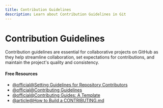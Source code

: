 ```yaml
---
title: Contribution Guidelines
description: Learn about Contribution Guidelines in Git
---
```


# Contribution Guidelines

Contribution guidelines are essential for collaborative projects on GitHub as they help streamline collaboration, set expectations for contributions, and maintain the project's quality and consistency.

#### Free Resources

- [@official@Setting Guidelines for Repository Contributors](https://docs.github.com/articles/setting-guidelines-for-repository-contributors)
- [@official@Contributing Guidelines](https://github.blog/news-insights/contributing-guidelines/)
- [@official@Contributing Guides: A Template](https://github.com/nayafia/contributing-template)
- [@article@How to Build a CONTRIBUTING.md](https://mozillascience.github.io/working-open-workshop/contributing/)

<Outlet path="5-github/basics/contribution-guidelines" />
